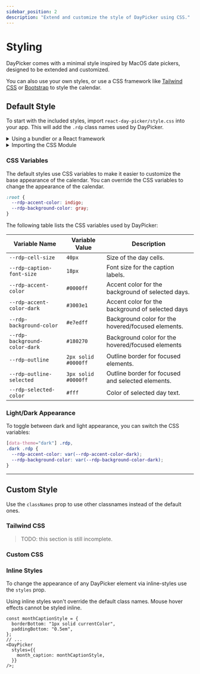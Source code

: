 ```yaml
---
sidebar_position: 2
description: "Extend and customize the style of DayPicker using CSS."
---
```


# Styling

DayPicker comes with a minimal style inspired by MacOS date pickers, designed to be extended and customized.

You can also use your own styles, or use a CSS framework like [Tailwind CSS](https://tailwindcss.com) or [Bootstrap](https://getbootstrap.com) to style the calendar.

## Default Style

To start with the included styles, import `react-day-picker/style.css` into your app. This will add the `.rdp` class names used by DayPicker.

<details>
<summary>Using a bundler or a React framework</summary>

If you are using a React framework, such as [Next.js](http://nextjs.org) or [Gatsby](https://www.gatsbyjs.com), or a bundler like Webpack with [css-loader](https://webpack.js.org/loaders/css-loader/), import the CSS file from your app's main JavaScript or TypeScript file:

```tsx title="app.jsx"
import "react-day-picker/style.css";
```

</details>

<details>
<summary>Importing the CSS Module</summary>

When using CSS modules, you can import `style.module.css`. Pass the class names to the `classNames` prop.

```tsx title="DatePicker.jsx"
import { DayPicker } from "react-day-picker";
import dayPickerClassNames from "react-day-picker/style.module.css";

export function DatePicker() {
  return <DayPicker classNames={dayPickerClassNames} />;
}
```

</details>

### CSS Variables

The default styles use CSS variables to make it easier to customize the base appearance of the calendar. You can override the CSS variables to change the appearance of the calendar.

```css title="global.css"
:root {
  --rdp-accent-color: indigo;
  --rdp-background-color: gray;
}
```

The following table lists the CSS variables used by DayPicker:

| Variable Name                 | Variable Value      | Description                                        |
| ----------------------------- | ------------------- | -------------------------------------------------- |
| `--rdp-cell-size`             | `40px`              | Size of the day cells.                             |
| `--rdp-caption-font-size`     | `18px`              | Font size for the caption labels.                  |
| `--rdp-accent-color`          | `#0000ff`           | Accent color for the background of selected days.  |
| `--rdp-accent-color-dark`     | `#3003e1`           | Accent color for the background of selected days   |
| `--rdp-background-color`      | `#e7edff`           | Background color for the hovered/focused elements. |
| `--rdp-background-color-dark` | `#180270`           | Background color for the hovered/focused elements  |
| `--rdp-outline`               | `2px solid #0000ff` | Outline border for focused elements.               |
| `--rdp-outline-selected`      | `3px solid #0000ff` | Outline border for focused and selected elements.  |
| `--rdp-selected-color`        | `#fff`              | Color of selected day text.                        |

### Light/Dark Appearance

To toggle between dark and light appearance, you can switch the CSS variables:

```css
[data-theme="dark"] .rdp,
.dark .rdp {
  --rdp-accent-color: var(--rdp-accent-color-dark);
  --rdp-background-color: var(--rdp-background-color-dark);
}
```

---

## Custom Style

Use the `classNames` prop to use other classnames instead of the default ones.

### Tailwind CSS

> TODO: this section is still incomplete.

### Custom CSS

### Inline Styles

To change the appearance of any DayPicker element via inline-styles use the `styles` prop.

Using inline styles won't override the default class names. Mouse hover effects cannot be styled inline.

```tsx
const monthCaptionStyle = {
  borderBottom: "1px solid currentColor",
  paddingBottom: "0.5em",
};
// ...
<DayPicker
  styles={{
    month_caption: monthCaptionStyle,
  }}
/>;
```
